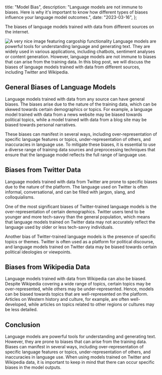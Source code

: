 
  title: "Model Bias",
  description:
    "Language models are not immune to biases. Here is why it's important to know how different types of biases influence your language model outcomes.",
  date: "2023-03-16",
};

The biases of language models trained with data from different sources on the internet.


<Image src={MyImage} alt="A very nice image featuring cargoship functionality" />
Language models are powerful tools for understanding language and generating text. They are widely used in various applications, including chatbots, sentiment analyses or content generation. However, language models are not immune to biases that can arise from the training data. In this blog post, we will discuss the biases of language models trained with data from different sources, including Twitter and Wikipedia.

## General Biases of Language Models

Language models trained with data from any source can have general biases. The biases arise due to the nature of the training data, which can be skewed towards certain demographics or topics. For example, a language model trained with data from a news website may be biased towards political topics, while a model trained with data from a blog site may be biased towards personal narratives.

These biases can manifest in several ways, including over-representation of specific language features or topics, under-representation of others, and inaccuracies in language use. To mitigate these biases, it is essential to use a diverse range of training data sources and preprocessing techniques that ensure that the language model reflects the full range of language use.

## Biases from Twitter Data

Language models trained with data from Twitter are prone to specific biases due to the nature of the platform. The language used on Twitter is often informal, conversational, and can be filled with jargon, slang, and colloquialisms.

One of the most significant biases of Twitter-trained language models is the over-representation of certain demographics. Twitter users tend to be younger and more tech-savvy than the general population, which means that language models trained on Twitter data may not accurately reflect the language used by older or less tech-savvy individuals.

Another bias of Twitter-trained language models is the presence of specific topics or themes. Twitter is often used as a platform for political discourse, and language models trained on Twitter data may be biased towards certain political ideologies or viewpoints.

## Biases from Wikipedia Data

Language models trained with data from Wikipedia can also be biased. Despite Wikipedia covering a wide range of topics, certain topics may be over-represented, while others may be under-represented. Hence, models can be biased towards topics that are well-represented on the platform. Articles on Western history and culture, for example, are often well-developed, while articles on topics related to other regions or cultures may be less detailed.

## Conclusion

Language models are powerful tools for understanding and generating text. However, they are prone to biases that can arise from the training data. Biases can manifest in several ways, including over-representation of specific language features or topics, under-representation of others, and inaccuracies in language use. When using models trained on Twitter and Wikipedia data, it is important to keep in mind that there can occur specific biases in the model outputs.
<TryItCTA />

